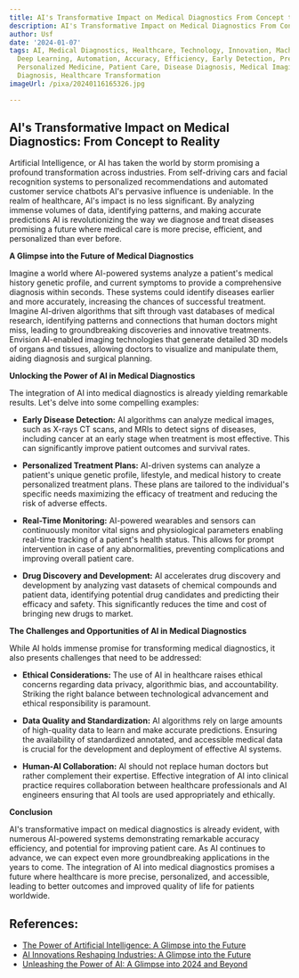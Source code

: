 ```yaml
---
title: AI's Transformative Impact on Medical Diagnostics From Concept to Reality
description: AI's Transformative Impact on Medical Diagnostics From Concept to Reality
author: Usf
date: '2024-01-07'
tags: AI, Medical Diagnostics, Healthcare, Technology, Innovation, Machine Learning,
  Deep Learning, Automation, Accuracy, Efficiency, Early Detection, Precision Medicine,
  Personalized Medicine, Patient Care, Disease Diagnosis, Medical Imaging, Cancer
  Diagnosis, Healthcare Transformation
imageUrl: /pixa/20240116165326.jpg

---
```

## AI's Transformative Impact on Medical Diagnostics: From Concept to Reality

Artificial  Intelligence, or AI has taken the world by storm promising a profound transformation  across industries.  From self-driving cars and  facial recognition systems to personalized recommendations and automated customer service chatbots AI's pervasive  influence is undeniable.  In the realm of healthcare, AI's impact is  no less significant. By analyzing immense volumes of data,  identifying patterns, and making accurate predictions AI is revolutionizing the way we diagnose and treat diseases promising a future where medical care is more precise, efficient, and personalized than  ever before.

**A Glimpse into the Future of Medical Diagnostics**

Imagine a world where  AI-powered systems analyze a patient's medical history genetic profile, and current symptoms to provide  a comprehensive diagnosis within seconds. These  systems could  identify diseases earlier and more accurately, increasing the  chances of successful treatment. Imagine AI-driven  algorithms that sift through vast databases  of medical  research, identifying patterns and connections that human doctors  might miss,  leading to groundbreaking discoveries and innovative treatments. Envision AI-enabled imaging technologies that generate detailed  3D models of organs and tissues, allowing doctors to visualize and manipulate them, aiding diagnosis and surgical planning.

**Unlocking the  Power of  AI in Medical Diagnostics**

The integration of AI into medical diagnostics is already yielding remarkable results. Let's delve into some compelling examples:

* **Early Disease Detection:** AI algorithms can analyze medical images, such as X-rays CT  scans, and MRIs to detect signs of diseases,  including cancer at an early stage when  treatment is most effective. This can significantly improve patient  outcomes and survival rates.

* **Personalized Treatment Plans:** AI-driven  systems can analyze a patient's  unique genetic profile, lifestyle, and medical history to create personalized treatment plans. These plans are tailored to the individual's specific needs maximizing the efficacy of treatment and reducing the  risk of adverse effects.

* **Real-Time Monitoring:** AI-powered wearables and sensors can continuously monitor vital signs and physiological parameters enabling  real-time tracking of a  patient's health status. This allows for prompt intervention in case  of any abnormalities, preventing complications  and improving overall patient care.

* **Drug Discovery and Development:** AI accelerates drug discovery and development by analyzing vast datasets of chemical compounds and patient data, identifying potential  drug candidates and  predicting their efficacy and  safety. This significantly reduces the time and cost of bringing new drugs to market.

**The  Challenges and Opportunities of AI in Medical Diagnostics**

While AI holds immense promise for transforming medical diagnostics, it also presents challenges that need to be addressed:

* **Ethical Considerations:** The use of AI in healthcare raises ethical concerns regarding data  privacy, algorithmic bias, and accountability. Striking the right balance between technological advancement  and ethical  responsibility is paramount.

* **Data Quality and Standardization:** AI algorithms rely on large amounts of  high-quality  data  to learn and make accurate predictions. Ensuring the availability of standardized annotated, and accessible medical data is crucial for  the development and deployment of effective AI systems.

*  **Human-AI Collaboration:** AI should  not replace human doctors but rather complement their expertise. Effective integration of AI into clinical practice requires collaboration between healthcare professionals and AI engineers ensuring that  AI tools are used appropriately and ethically.

**Conclusion**

AI's transformative impact on medical diagnostics is already evident, with numerous AI-powered  systems demonstrating remarkable accuracy  efficiency, and potential  for improving patient care. As AI continues to advance,  we can expect even more groundbreaking  applications in the  years  to come. The integration of AI into medical diagnostics promises a future  where healthcare is more precise, personalized, and accessible, leading to better outcomes  and improved quality of life for  patients worldwide.

## References:
- [The Power of Artificial Intelligence: A Glimpse into the Future](https://www.linkedin.com/pulse/power-artificial-intelligence-glimpse-future-gowtham-krishna-tadala)
- [AI Innovations Reshaping Industries: A Glimpse into the Future](https://www.linkedin.com/pulse/ai-innovations-reshaping-industries-glimpse-future-zxwoc?trk=public_post_main-feed-card_feed-article-content)
- [Unleashing the Power of AI: A Glimpse into 2024 and Beyond](https://www.wedbush.com/unleashing-the-power-of-ai-a-glimpse-into-2024-and-beyond/)
